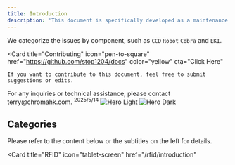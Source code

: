 ```yaml
---
title: Introduction
description: 'This document is specifically developed as a maintenance manual for the <code>3200/3200D</code> series equipment. It includes detailed servicing instructions and troubleshooting solutions for frequently observed problems during operation.'
---
```


We categorize the issues by component, such as <code>CCD</code> <code>Robot</code> <code>Cobra</code> and <code>EKI</code>.



<Card
    title="Contributing"
    icon="pen-to-square"
    href="https://github.com/stop1204/docs"
    color="yellow"
    cta="Click Here"
>
    If you want to contribute to this document, feel free to submit suggestions or edits.
</Card>

<Note>
    For any inquiries or technical assistance, please contact terry@chromahk.com. <sup>2025/5/14</sup>
</Note>
<Frame>
<img
  className="block dark:hidden"
  src="/images/3200.png"
  alt="Hero Light"
/>
<img
  className="hidden dark:block"
  src="/images/3200.png"
  alt="Hero Dark"
/>
</Frame>





## Categories

Please refer to the content below or the subtitles on the left for details.

<CardGroup cols={3}>
  <Card
    title="Cobra"
    icon="snowflake"
    iconType="duotone"
    href="/cobra/introduction"
  >

  </Card>
  <Card
    title="CCD"
    icon="camera-viewfinder"
    iconType="duotone"
    href="/ccd/introduction>"
  >

  </Card>
  <Card
    title="Robot"
    icon="robot"
    iconType="duotone"
    href="/robot/introduction"
  >

  </Card>
  <Card
    title="Tray Transfer"
    icon="money-bill-transfer"
    iconType="duotone"
    href="/tray/introduction"
  >

  </Card>
    <Card
    title="Network"
    icon="router"
    iconType="duotone"
    href="/network/introduction"
  >

  </Card>


  <Card
    title="RFID"
    icon="tablet-screen"
    href="/rfid/introduction"
  >

  </Card>
    <Card
    title="Solenoid valve"
    icon="air-conditioner"
    href="/solenoidvalue/introduction"
  >

  </Card>

</CardGroup>
